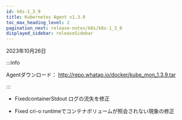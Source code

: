 ```yaml
---
id: k8s-1_3_9
title: Kubernetes Agent v1.3.9
toc_max_heading_level: 2
pagination_next: release-notes/k8s/k8s-1_3_8
displayed_sidebar: releaseSidebar
---
```


2023年10月26日

:::info

Agentダウンロード： http://repo.whatap.io/docker/kube_mon_1.3.9.tar

:::

-   <Status>Fixed</Status>containerStdout ログの流失を修正

-   <Status>Fixed</Status> cri-o runtimeでコンテナボリュームが照会されない現象の修正
